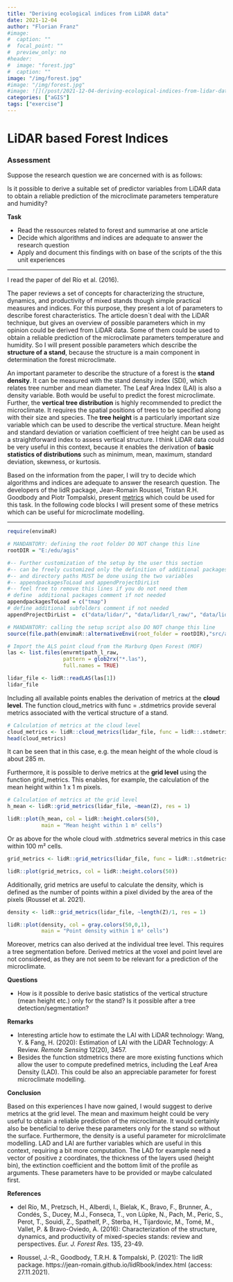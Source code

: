 ```yaml
---
title: "Deriving ecological indices from LiDAR data"
date: 2021-12-04
author: "Florian Franz"
#image:
#  caption: ""
#  focal_point: ""
#  preview_only: no
#header:
#  image: "forest.jpg"
#  caption: ""
image: "/img/forest.jpg"
#image: "/img/forest.jpg"
#image: ![](/post/2021-12-04-deriving-ecological-indices-from-lidar-data/lidar_files/forest.jpg)
categories: ["aGIS"]
tags: ["exercise"]
---
```


# LiDAR based Forest Indices

### Assessment

Suppose the research question we are concerned with is as follows:

Is it possible to derive a suitable set of predictor variables from LiDAR data to obtain a reliable prediction of the microclimate parameters temperature and humidity?

**Task**

- Read the ressources related to forest and summarise at one article
- Decide which algorithms and indices are adequate to answer the research question
- Apply and document this findings with on base of the scripts of the this unit experiences

- - - - - - - - - - - - - - - - - - - - - - - - - - - - - - - - - - - - - - - - -

I read the paper of del Río et al. (2016).

The paper reviews a set of concepts for characterizing the structure, dynamics, and productivity of mixed stands though simple practical measures and indices. For this purpose, they present a lot of parameters to describe forest characteristics. The article doesn`t deal with the LiDAR technique, but gives an overview of possible parameters which in my opinion could be derived from LiDAR data. Some of them could be used to obtain a reliable prediction of the microclimate parameters temperature and humidity. So I will present possible parameters which describe the **structure of a stand**, because the structure is a main component in determination the forest microclimate.

An important parameter to describe the structure of a forest is the **stand density**. It can be measured with the stand density index (SDI), which relates tree number and mean diameter. The Leaf Area Index (LAI) is also a density variable. Both would be useful to predict the forest microclimate.  
Further, the **vertical tree distribution** is highly recommended to predict the microclimate. It requires the spatial positions of trees to be specified along with their size and species. The **tree height** is a particularly important size variable which can be used to describe the vertical structure. Mean height and standard deviation or variation coefficient of tree height can be used as a straightforward index to assess vertical structure. I think LiDAR data could be very useful in this context, because it enables the derivation of **basic statistics of distributions** such as minimum, mean, maximum, standard deviation, skewness, or kurtosis.

Based on the information from the paper, I will try to decide which algorithms and indices are adequate to answer the research question. The developers of the lidR package, Jean-Romain Roussel, Tristan R.H. Goodbody and Piotr Tompalski, present [metrics](https://jean-romain.github.io/lidRbook/metrics.html "Derived metrics") which could be used for this task. In the following code blocks I will present some of these metrics which can be useful for microclimate modelling.

- - - - - - - - - - - - - - - - - - - - - - - - - - - - - - - - - - - - - - - - -

```r
require(envimaR)

# MANDANTORY: defining the root folder DO NOT change this line
rootDIR = "E:/edu/agis"

#-- Further customization of the setup by the user this section 
#-- can be freely customized only the definition of additional packages 
#-- and directory paths MUST be done using the two variables 
#-- appendpackagesToLoad and appendProjectDirList
#-- feel free to remove this lines if you do not need them
# define  additional packages comment if not needed
appendpackagesToLoad = c("tmap")
# define additional subfolders comment if not needed
appendProjectDirList =  c("data/lidar/", "data/lidar/l_raw/", "data/lidar/l_norm/", "data/lidar/l_normalized/", "data/lidar/l_raster/")

# MANDANTORY: calling the setup script also DO NOT change this line
source(file.path(envimaR::alternativeEnvi(root_folder = rootDIR),"src/agis_setup1.R"),echo = TRUE)
```

```r
# Import the ALS point cloud from the Marburg Open Forest (MOF)
las <- list.files(envrmt$path_l_raw,
                  pattern = glob2rx("*.las"),
                  full.names = TRUE)

lidar_file <- lidR::readLAS(las[1])
lidar_file
```

Including all available points enables the derivation of metrics at the **cloud level**. The function cloud_metrics with func = .stdmetrics provide several metrics associated with the vertical structure of a stand.

```r
# Calculation of metrics at the cloud level
cloud_metrics <- lidR::cloud_metrics(lidar_file, func = lidR::.stdmetrics_z)
head(cloud_metrics)
```

It can be seen that in this case, e.g. the mean height of the whole cloud is about 285 m.

Furthermore, it is possible to derive metrics at the **grid level** using the function grid_metrics. This enables, for example, the calculation of the mean height within 1 x 1 m pixels.

```r
# Calculation of metrics at the grid level
h_mean <- lidR::grid_metrics(lidar_file, ~mean(Z), res = 1)

lidR::plot(h_mean, col = lidR::height.colors(50),
           main = "Mean height within 1 m² cells")
```

Or as above for the whole cloud with .stdmetrics several metrics in this case within 100 m² cells.

```r
grid_metrics <- lidR::grid_metrics(lidar_file, func = lidR::.stdmetrics, res = 10)

lidR::plot(grid_metrics, col = lidR::height.colors(50))
```

Additionally, grid metrics are useful to calculate the density, which is defined as the number of points within a pixel divided by the area of the pixels (Roussel et al. 2021).

```r
density <- lidR::grid_metrics(lidar_file, ~length(Z)/1, res = 1)

lidR::plot(density, col = gray.colors(50,0,1),
           main = "Point density within 1 m² cells")
```

Moreover, metrics can also derived at the individual tree level. This requires a tree segmentation before. Derived metrics at the voxel and point level are not considered, as they are not seem to be relevant for a prediction of the microclimate.

**Questions**

- How is it possible to derive basic statistics of the vertical structure (mean height etc.) only for the stand? Is it possible after a tree detection/segmentation?

**Remarks**

- Interesting article how to estimate the LAI with LiDAR technology: Wang, Y. & Fang, H. (2020): Estimation of LAI with the LiDAR Technology: A Review. *Remote Sensing* 12(20), 3457.
- Besides the function stdmetrics there are more existing functions which allow the user to compute predefined metrics, including the Leaf Area Density (LAD). This could be also an appreciable parameter for forest microclimate modelling.

**Conclusion**

Based on this experiences I have now gained, I would suggest to derive metrics at the grid level. The mean and maximum height could be very useful to obtain a reliable prediction of the microclimate. It would certainly also be beneficial to derive these parameters only for the stand so without the surface. Furthermore, the density is a useful parameter for microlclimate modelling. LAD and LAI are further variables which are useful in this context, requiring a bit more computation. The LAD for example need a vector of positive z coordinates, the thickness of the layers used (height bin), the extinction coefficient and the bottom limit of the profile as arguments. These parameters have to be provided or maybe calculated first.

**References**

- del Río, M., Pretzsch, H., Alberdi, I., Bielak, K., Bravo, F., Brunner, A., Condés, S., Ducey, M.J., Fonseca, T., von Lüpke, N., Pach, M., Peric, S., Perot, T., Souidi, Z., Spathelf, P., Sterba, H., Tijardovic, M., Tomé, M., Vallet, P. & Bravo-Oviedo, A. (2016): Characterization of the structure, dynamics, and productivity of mixed-species stands: review and perspectives. *Eur. J. Forest Res.* 135, 23-49.

- Roussel, J.-R., Goodbody, T.R.H. & Tompalski, P. (2021): The lidR package. https://jean-romain.github.io/lidRbook/index.html (access: 27.11.2021).



